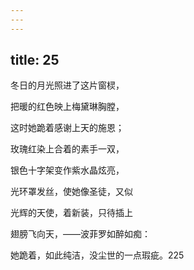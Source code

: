 ```yaml
---
---
---
```

title: 25
---




冬日的月光照进了这片窗棂，

把暖的红色映上梅黛琳胸膛，

这时她跪着感谢上天的施恩；

玫瑰红染上合着的素手一双，

银色十字架变作紫水晶炫亮，

光环罩发丝，使她像圣徒，又似

光辉的天使，着新装，只待插上

翅膀飞向天，——波菲罗如醉如痴：

她跪着，如此纯洁，没尘世的一点瑕疵。225